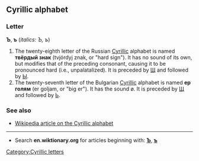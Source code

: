 ==Cyrillic alphabet==
===Letter===
'''Ъ''', '''ъ''' (''italics: Ъ, ъ'')

#The twenty-eighth letter of the Russian [[Cyrillic]] alphabet is named '''твёрдый знак''' (tvjórdyj znak, or "hard sign"). It has no sound of its own, but modifies that of the preceding consonant, causing it to be pronounced hard (i.e., unpalatalized). It is preceded by [[щ|Щ]] and followed by [[ы|Ы]].
#The twenty-seventh letter of the Bulgarian [[Cyrillic]] alphabet is named '''ер голям''' (er goljam, or "big er"). It has the sound ø. It is preceded by [[щ|Щ]] and followed by [[ь|Ь]].

===See also===
*[[w:Cyrillic alphabet|Wikipedia article on the Cyrillic alphabet]]

----

*Search '''en.wiktionary.org''' for articles beginning with: '''[http://en.wiktionary.org/w/index.php?title=Special%3AAllpages&from=%D0%AA&namespace=0 Ъ]''', '''[http://en.wiktionary.org/w/index.php?title=Special%3AAllpages&from=%D1%8A&namespace=0 ъ]'''

[[Category:Cyrillic letters]]